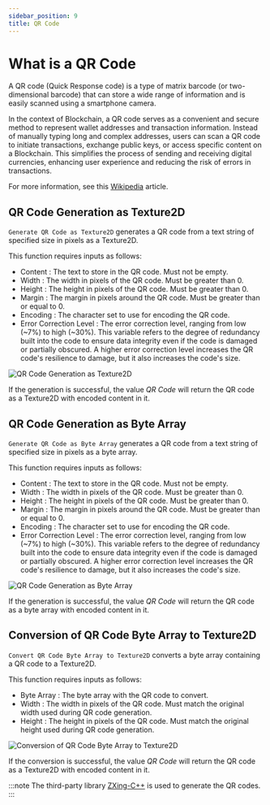 ```yaml
---
sidebar_position: 9
title: QR Code
---
```


# What is a QR Code
A QR code (Quick Response code) is a type of matrix barcode (or two-dimensional barcode) that can store a wide range of
information and is easily scanned using a smartphone camera.

In the context of Blockchain, a QR code serves as a convenient and secure method to represent wallet addresses and
transaction information. Instead of manually typing long and complex addresses, users can scan a QR code to initiate
transactions, exchange public keys, or access specific content on a Blockchain. This simplifies the process of sending
and receiving digital currencies, enhancing user experience and reducing the risk of errors in transactions.

For more information, see this [Wikipedia](https://en.wikipedia.org/wiki/QR_code) article.

## QR Code Generation as Texture2D
`Generate QR Code as Texture2D` generates a QR code from a text string of specified size in pixels as a Texture2D.

This function requires inputs as follows:
* Content <Step text="1"/> : The text to store in the QR code. Must not be empty.
* Width <Step text="2"/> : The width in pixels of the QR code. Must be greater than 0.
* Height <Step text="3"/> : The height in pixels of the QR code. Must be greater than 0.
* Margin <Step text="4"/> : The margin in pixels around the QR code. Must be greater than or equal to 0.
* Encoding <Step text="5"/> : The character set to use for encoding the QR code.
* Error Correction Level <Step text="6"/> : The error correction level, ranging from low (~7%) to high (~30%).
This variable refers to the degree of redundancy built into the code to ensure data integrity even
if the code is damaged or partially obscured. A higher error correction level increases the QR code's resilience
to damage, but it also increases the code's size.

![QR Code Generation as Texture2D](_static/img/qr_01_generate_as_texture2d.png)

If the generation is successful, the value *QR Code* <Step text="7"/> will return the QR code as a Texture2D
with encoded content in it.

## QR Code Generation as Byte Array
`Generate QR Code as Byte Array` generates a QR code from a text string of specified size in pixels as a byte array.

This function requires inputs as follows:
* Content <Step text="1"/> : The text to store in the QR code. Must not be empty.
* Width <Step text="2"/> : The width in pixels of the QR code. Must be greater than 0.
* Height <Step text="3"/> : The height in pixels of the QR code. Must be greater than 0.
* Margin <Step text="4"/> : The margin in pixels around the QR code. Must be greater than or equal to 0.
* Encoding <Step text="5"/> : The character set to use for encoding the QR code.
* Error Correction Level <Step text="6"/> : The error correction level, ranging from low (~7%) to high (~30%).
This variable refers to the degree of redundancy built into the code to ensure data integrity even
if the code is damaged or partially obscured. A higher error correction level increases the QR code's resilience
to damage, but it also increases the code's size.

![QR Code Generation as Byte Array](_static/img/qr_02_generate_as_byte_array.png)

If the generation is successful, the value *QR Code* <Step text="7"/> will return the QR code as a byte array
with encoded content in it.

## Conversion of QR Code Byte Array to Texture2D
`Convert QR Code Byte Array to Texture2D` converts a byte array containing a QR code to a Texture2D.

This function requires inputs as follows:
* Byte Array <Step text="1"/> : The byte array with the QR code to convert.
* Width <Step text="2"/> : The width in pixels of the QR code. Must match the original width used during QR code generation.
* Height <Step text="3"/> : The height in pixels of the QR code. Must match the original height used during QR code generation.

![Conversion of QR Code Byte Array to Texture2D](_static/img/qr_03_convert.png)

If the conversion is successful, the value *QR Code* <Step text="4"/> will return the QR code as a Texture2D
with encoded content in it.

:::note
The third-party library [ZXing-C++](https://github.com/zxing-cpp/zxing-cpp) is used to generate the QR codes.
:::